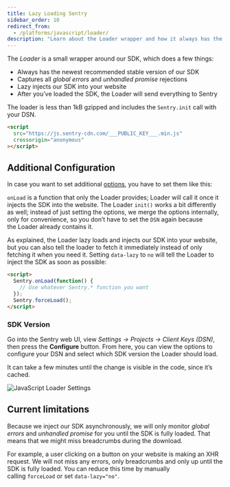 ```yaml
---
title: Lazy Loading Sentry
sidebar_order: 10
redirect_from:
  - /platforms/javascript/loader/
description: "Learn about the Loader wrapper and how it always has the newest recommended stable version of our SDK, captures all global errors and unhandled promise rejections, and lazy injects our SDK into your website."
---
```


The _Loader_ is a small wrapper around our SDK, which does a few things:

- Always has the newest recommended stable version of our SDK
- Captures all *global errors* and *unhandled promise* rejections
- Lazy injects our SDK into your website
- After you’ve loaded the SDK, the Loader will send everything to Sentry

The loader is less than 1kB gzipped and includes the `Sentry.init` call with your DSN.

```html
<script
  src="https://js.sentry-cdn.com/___PUBLIC_KEY___.min.js"
  crossorigin="anonymous"
></script>
```

## Additional Configuration

In case you want to set additional [options](../../configuration/options/), you have to set them like this:

`onLoad` is a function that only the Loader provides; Loader will call it once it injects the SDK into the website. The Loader `init()` works a bit differently as well; instead of just setting the options, we merge the options internally, only for convenience, so you don’t have to set the `DSN` again because the Loader already contains it.

As explained, the Loader lazy loads and injects our SDK into your website, but you can also tell the loader to fetch it immediately instead of only fetching it when you need it. Setting `data-lazy` to `no` will tell the Loader to inject the SDK as soon as possible:

```html
<script>
  Sentry.onLoad(function() {
    // Use whatever Sentry.* function you want
  });
  Sentry.forceLoad();
</script>
```

### SDK Version

Go into the Sentry web UI, view _Settings -> Projects -> Client Keys (DSN)_, then press the **Configure** button. From here, you can view the options to configure your DSN and select which SDK version the Loader should load.

<Note>

It can take a few minutes until the change is visible in the code, since it’s cached.

</Note>

![JavaScript Loader Settings](js-loader-settings.png)

## **Current limitations**

Because we inject our SDK asynchronously, we will only monitor *global errors* and *unhandled promise* for you until the SDK is fully loaded. That means that we might miss breadcrumbs during the download.

For example, a user clicking on a button on your website is making an XHR request. We will not miss any errors, only breadcrumbs and only up until the SDK is fully loaded. You can reduce this time by manually calling `forceLoad` or set `data-lazy="no"`.
